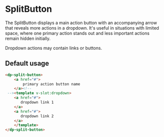 
<Meta
    title="Components/SplitButton"
    component={DpSplitButton}
/>

# SplitButton

The SplitButton displays a main action button with an accompanying arrow that reveals more actions in a dropdown. It's useful in situations with limited space, where one primary action stands out and less important actions remain hidden initially.

Dropdown actions may contain links or buttons.

## Default usage

```html
<dp-split-button>
    <a href="#">
        primary action button name
    </a><!--
 --><template v-slot:dropdown>
    <a href="#">
       dropdown link 1
    </a>
    <a href="#">
       dropdown link 2
    </a>
    </template>
</dp-split-button>
```

